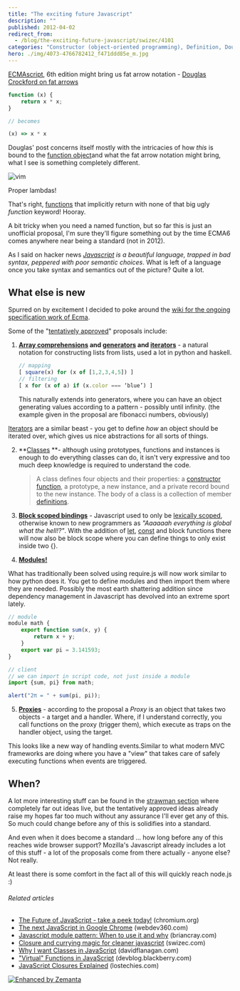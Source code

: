 ```yaml
---
title: "The exciting future Javascript"
description: ""
published: 2012-04-02
redirect_from:
  - /blog/the-exciting-future-javascript/swizec/4101
categories: "Constructor (object-oriented programming), Definition, Douglas Crockford, ECMAScript, Function object, functions, JavaScript, Scope (computer science), Uncategorized"
hero: ./img/4073-4766782412_f471ddd85e_m.jpg
---
```


[ECMAscript](http://www.ecma-international.org/publications/standards/Ecma-262.htm "ECMAScript"), 6th edition might bring us fat arrow notation - [Douglas Crockford on fat arrows](http://www.yuiblog.com/blog/2012/03/30/what-is-the-meaning-of-this)

```javascript
function (x) {
    return x * x;
}

// becomes

(x) => x * x
```

Douglas' post concerns itself mostly with the intricacies of how _this_ is bound to the [function object](http://en.wikipedia.org/wiki/Function_object "Function object")and what the fat arrow notation might bring, what I see is something completely different.

![vim](./img/4073-4766782412_f471ddd85e_m.jpg "vim")

Proper lambdas!

That's right, [functions](http://en.wikipedia.org/wiki/Function_%28mathematics%29 "Function (mathematics)") that implicitly return with none of that big ugly _function_ keyword! Hooray.

A bit tricky when you need a named function, but so far this is just an unofficial proposal, I'm sure they'll figure something out by the time ECMA6 comes anywhere near being a standard (not in 2012).

As I said on hacker news _[Javascript](http://en.wikipedia.org/wiki/JavaScript "JavaScript") is a beautiful language, trapped in bad syntax, peppered with poor semantic choices_. What is left of a language once you take syntax and semantics out of the picture? Quite a lot.

## What else is new

Spurred on by excitement I decided to poke around the [wiki for the ongoing specification work of Ecma](http://wiki.ecmascript.org/doku.php).

Some of the "[tentatively approved](http://wiki.ecmascript.org/doku.php?id=harmony:harmony)" proposals include:

1.  **[Array comprehensions](http://wiki.ecmascript.org/doku.php?id=harmony:array_comprehensions) and [generators](http://wiki.ecmascript.org/doku.php?id=harmony:generator_expressions) and [iterators](http://wiki.ecmascript.org/doku.php?id=harmony:iterators)** - a natural notation for constructing lists from lists, used a lot in python and haskell.

    ```javascript
    // mapping
    [ square(x) for (x of [1,2,3,4,5]) ]
    // filtering
    [ x for (x of a) if (x.color === ‘blue’) ]
    ```

    This naturally extends into generators, where you can have an object generating values according to a pattern - possibly until infinity. (the example given in the proposal are fibonacci numbers, obviously)

[Iterators](http://en.wikipedia.org/wiki/Iterator "Iterator") are a similar beast - you get to define _how_ an object should be iterated over, which gives us nice abstractions for all sorts of things.

2.  **[Classes](http://wiki.ecmascript.org/doku.php?id=harmony:classes) **- although using prototypes, functions and instances is enough to do everything classes can do, it isn't very expressive and too much deep knowledge is required to understand the code.

    > A class defines four objects and their properties: a [constructor function](http://en.wikipedia.org/wiki/Constructor_%28object-oriented_programming%29 "Constructor (object-oriented programming)"), a prototype, a new instance, and a private record bound to the new instance. The body of a class is a collection of member [definitions](http://en.wikipedia.org/wiki/Definition "Definition").

3.  **[Block scoped bindings](http://wiki.ecmascript.org/doku.php?id=harmony:block_scoped_bindings)** - Javascript used to only be [lexically scoped](http://en.wikipedia.org/wiki/Scope_%28computer_science%29 "Scope (computer science)"), otherwise known to new programmers as _"Aaaaaah everything is global what the hell!?"_. With the addition of [let](http://wiki.ecmascript.org/doku.php?id=harmony:let), [const](http://wiki.ecmascript.org/doku.php?id=harmony:const) and block functions there will now also be block scope where you can define things to only exist inside two {}.

4.  **[Modules!](http://wiki.ecmascript.org/doku.php?id=harmony:modules)**

What has traditionally been solved using require.js will now work similar to how python does it. You get to define modules and then import them where they are needed. Possibly the most earth shattering addition since dependency management in Javascript has devolved into an extreme sport lately.

```javascript
// module
module math {
    export function sum(x, y) {
        return x + y;
    }
    export var pi = 3.141593;
}

// client
// we can import in script code, not just inside a module
import {sum, pi} from math;

alert("2π = " + sum(pi, pi));
```

5.  **[Proxies](http://wiki.ecmascript.org/doku.php?id=harmony:direct_proxies)** - according to the proposal a _Proxy_ is an object that takes two objects - a target and a handler. Where, if I understand correctly, you call functions on the proxy (trigger them), which execute as traps on the handler object, using the target.

This looks like a new way of handling events.Similar to what modern MVC frameworks are doing where you have a "view" that takes care of safely executing functions when events are triggered.

## When?

A lot more interesting stuff can be found in the [strawman section](http://wiki.ecmascript.org/doku.php?id=strawman:strawman) where completely far out ideas live, but the tentatively approved ideas already raise my hopes far too much without any assurance I'll ever get any of this. So much could change before any of this is solidifies into a standard.

And even when it does become a standard ... how long before any of this reaches wide browser support? Mozilla's Javascript already includes a lot of this stuff - a lot of the proposals come from there actually - anyone else? Not really.

At least there is some comfort in the fact all of this will quickly reach node.js :)

###### Related articles

- [The Future of JavaScript - take a peek today!](http://blog.chromium.org/2012/02/future-of-javascript-take-peek-today.html) (chromium.org)
- [The next JavaScript in Google Chrome](http://webdev360.com/the-next-javascript-in-google-chrome-40849.html) (webdev360.com)
- [Javascript module pattern: When to use it and why](http://briancray.com/2012/02/23/javascript-module-pattern/) (briancray.com)
- [Closure and currying magic for cleaner javascript](https://swizec.com/blog/closure-and-currying-magic-for-cleaner-javascript/) (swizec.com)
- [Why I want Classes in JavaScript](http://www.davidflanagan.com/2011/11/why-i-want-clas.html) (davidflanagan.com)
- ["Virtual" Functions in JavaScript](http://devblog.blackberry.com/2011/08/virtual-functions-in-javascript/) (devblog.blackberry.com)
- [JavaScript Closures Explained](http://lostechies.com/derekgreer/2012/02/17/javascript-closures-explained/) (lostechies.com)

[![Enhanced by Zemanta](https://img.zemanta.com/zemified_e.png?x-id=234dfc5e-ee3f-4fe3-87a1-53fe9bbda4ef)](http://www.zemanta.com/ "Enhanced by Zemanta")
